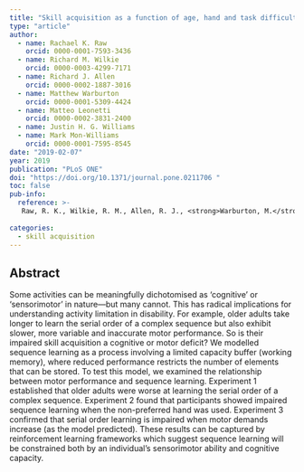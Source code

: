 ```yaml
---
title: "Skill acquisition as a function of age, hand and task difficulty: Interactions between cognition and action"
type: "article"
author: 
  - name: Rachael K. Raw
    orcid: 0000-0001-7593-3436
  - name: Richard M. Wilkie
    orcid: 0000-0003-4299-7171 
  - name: Richard J. Allen
    orcid: 0000-0002-1887-3016
  - name: Matthew Warburton
    orcid: 0000-0001-5309-4424
  - name: Matteo Leonetti
    orcid: 0000-0002-3831-2400
  - name: Justin H. G. Williams
  - name: Mark Mon-Williams
    orcid: 0000-0001-7595-8545
date: "2019-02-07"
year: 2019
publication: "PLoS ONE"
doi: "https://doi.org/10.1371/journal.pone.0211706 "
toc: false
pub-info:
  reference: >-
   Raw, R. K., Wilkie, R. M., Allen, R. J., <strong>Warburton, M.</strong>, Leonetti, M., Williams, J. H. G. & Mon-Williams, M. (2019). Skill acquisition as a function of age, hand and task difficulty: Interactions between cognition and action. <em>PLoS ONE, 14</em>(2), e0211706 doi: <a href="https://doi.org/10.1371/journal.pone.0211706">10.1371/journal.pone.0211706</a>
   
categories:
  - skill acquisition
---
```


## Abstract

Some activities can be meaningfully dichotomised as ‘cognitive’ or ‘sensorimotor’ in nature—but many cannot. This has radical implications for understanding activity limitation in disability. For example, older adults take longer to learn the serial order of a complex sequence but also exhibit slower, more variable and inaccurate motor performance. So is their impaired skill acquisition a cognitive or motor deficit? We modelled sequence learning as a process involving a limited capacity buffer (working memory), where reduced performance restricts the number of elements that can be stored. To test this model, we examined the relationship between motor performance and sequence learning. Experiment 1 established that older adults were worse at learning the serial order of a complex sequence. Experiment 2 found that participants showed impaired sequence learning when the non-preferred hand was used. Experiment 3 confirmed that serial order learning is impaired when motor demands increase (as the model predicted). These results can be captured by reinforcement learning frameworks which suggest sequence learning will be constrained both by an individual’s sensorimotor ability and cognitive capacity.